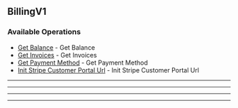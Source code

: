 
## BillingV1

### Available Operations

* [Get Balance](/billing_v1/get_balance) - Get Balance
* [Get Invoices](/billing_v1/get_invoices) - Get Invoices
* [Get Payment Method](/billing_v1/get_payment_method) - Get Payment Method
* [Init Stripe Customer Portal Url](/billing_v1/init_stripe_customer_portal_url) - Init Stripe Customer Portal Url

---
<GetBalance />

---
<GetInvoices />

---
<GetPaymentMethod />

---
<InitStripeCustomerPortalUrl />
